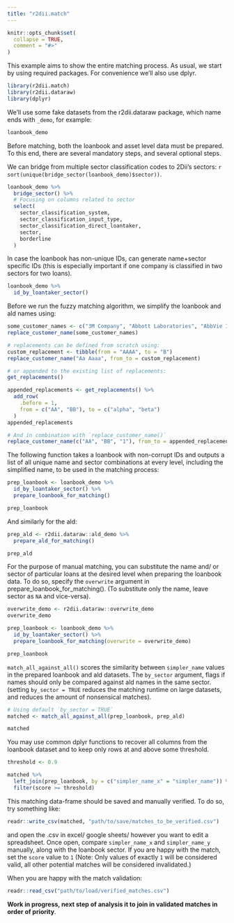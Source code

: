```yaml
---
title: "r2dii.match"
---
```


```r
knitr::opts_chunk$set(
  collapse = TRUE,
  comment = "#>"
)
```

This example aims to show the entire matching process. As usual, we start by using required packages. For convenience we'll also use dplyr.

```r
library(r2dii.match)
library(r2dii.dataraw)
library(dplyr)
```

We'll use some fake datasets from the r2dii.dataraw package, which name ends with `_demo`, for example:

```r
loanbook_demo
```

Before matching, both the loanbook and asset level data must be prepared.
To this end, there are several mandatory steps, and several optional steps. 

We can bridge from multiple sector classification codes to 2Dii's sectors: `r sort(unique(bridge_sector(loanbook_demo)$sector))`.

```r
loanbook_demo %>%
  bridge_sector() %>%
  # Focusing on columns related to sector
  select(
    sector_classification_system,
    sector_classification_input_type,
    sector_classification_direct_loantaker,
    sector,
    borderline
  )
```

In case the loanbook has non-unique IDs, can generate name+sector specific IDs
(this is especially important if one company is classified in two sectors for two loans).

```r
loanbook_demo %>%
  id_by_loantaker_sector()
```

Before we run the fuzzy matching algorithm, we simplify the loanbook and ald names using:

```r
some_customer_names <- c("3M Company", "Abbott Laboratories", "AbbVie Inc.")
replace_customer_name(some_customer_names)

# replacements can be defined from scratch using:
custom_replacement <- tibble(from = "AAAA", to = "B")
replace_customer_name("Aa Aaaa", from_to = custom_replacement)

# or appended to the existing list of replacements:
get_replacements()

appended_replacements <- get_replacements() %>%
  add_row(
    .before = 1,
    from = c("AA", "BB"), to = c("alpha", "beta")
  )
appended_replacements

# And in combination with `replace_customer_name()`
replace_customer_name(c("AA", "BB", "1"), from_to = appended_replacements)
```

The following function takes a loanbook with non-corrupt IDs and outputs a list of all unique name and sector combinations at every level, including the simplified name, to be used in the matching process: 

```r
prep_loanbook <- loanbook_demo %>%
  id_by_loantaker_sector() %>%
  prepare_loanbook_for_matching()

prep_loanbook
```

And similarly for the ald:

```r
prep_ald <- r2dii.dataraw::ald_demo %>%
  prepare_ald_for_matching()

prep_ald
```

For the purpose of manual matching, you can substitute the name and/ or sector of particular loans at the desired level when preparing the loanbook data. To do so, specify the `overwrite` argument in prepare_loanbook_for_matching(). (To substitute only the name, leave sector as `NA` and vice-versa). 

```r
overwrite_demo <- r2dii.dataraw::overwrite_demo
overwrite_demo

prep_loanbook <- loanbook_demo %>%
  id_by_loantaker_sector() %>%
  prepare_loanbook_for_matching(overwrite = overwrite_demo)

prep_loanbook
```

`match_all_against_all()` scores the similarity between `simpler_name` values in the prepared loanbook and ald datasets. The `by_sector` argument, flags if names should only be compared against ald names in the same sector. (setting `by_sector = TRUE` reduces the matching runtime on large datasets, and reduces the amount of nonsensical matches). 

```r
# Using default `by_sector = TRUE`
matched <- match_all_against_all(prep_loanbook, prep_ald)

matched
```

You may use common dplyr functions to recover all columns from the loanbook dataset and to keep only rows at and above some threshold.

```r
threshold <- 0.9

matched %>%
  left_join(prep_loanbook, by = c("simpler_name_x" = "simpler_name")) %>%
  filter(score >= threshold)
```

This matching data-frame should be saved and manually verified. To do so, try something like: 

```r
readr::write_csv(matched, "path/to/save/matches_to_be_verified.csv")
```

and open the .csv in excel/ google sheets/ however you want to edit a spreadsheet. Once open, compare `simpler_name_x` and `simpler_name_y` manually, along with the loanbook sector. If you are happy with the match, set the `score` value to `1` (Note: Only values of exactly `1` will be considered valid, all other potential matches will be considered invalidated.)

When you are happy with the match validation: 

```r
readr::read_csv("path/to/load/verified_matches.csv")
```

**Work in progress, next step of analysis it to join in validated matches in order of priority**. 
